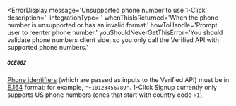
<ErrorDisplay
  message='Unsupported phone number to use 1-Click'
  description=''
  integrationType=''
  whenThisIsReturned='When the phone number is unsupported or has an invalid format.' 
  howToHandle='Prompt user to reenter phone number.'
  youShouldNeverGetThisError='You should validate phone numbers client side, so you only call the Verified API with supported phone numbers.'
>
  ##### `OCE002`
</ErrorDisplay>

[Phone identifiers](./data#identifiers) (which are passed as inputs to the Verified API) must be in [E.164](https://www.twilio.com/docs/glossary/what-e164) format: for example, `"+10123456789"`. 1-Click Signup currently only supports US phone numbers (ones that start with country code `+1`).